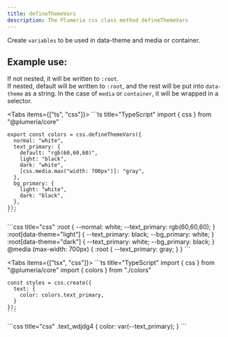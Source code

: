 ```yaml
---
title: defineThemeVars
description: The Plumeria css class method defineThemeVars
---
```



Create `variables` to be used in data-theme and media or container.

## Example use:

If not nested, it will be written to `:root`.  
If nested, default will be written to `:root`, and the rest will be put into `data-theme` as a string. In the case of `media` or `container`, it will be wrapped in a selector.

<Tabs items={["ts", "css"]}>
  <Tab>
    ```ts title="TypeScript"
    import { css } from "@plumeria/core"

    export const colors = css.defineThemeVars({
      normal: "white",
      text_primary: {
        default: "rgb(60,60,60)",
        light: "black",
        dark: "white",
        [css.media.max("width: 700px")]: "gray",
      },
      bg_primary: {
        light: "white",
        dark: "black",
      },
    });
    ```

  </Tab>
  <Tab>
    ```css title="css"
    :root {
      --normal: white;
      --text_primary: rgb(60,60,60);
    }
    :root[data-theme="light"] {
      --text_primary: black;
      --bg_primary: white;
    }
    :root[data-theme="dark"] {
      --text_primary: white;
      --bg_primary: black;
    }
    @media (max-width: 700px) {
      :root {
        --text_primary: gray;
      }
    }
    ```
  </Tab>
</Tabs>

<Tabs items={["tsx", "css"]}>
  <Tab>
    ```ts title="TypeScript"
    import { css } from "@plumeria/core"
    import { colors } from "./colors"
    
    const styles = css.create({
      text: {
        color: colors.text_primary,
      }
    });
    ```

  </Tab>
  <Tab>
    ```css title="css"
    .text_wdjdg4 {
      color: var(--text_primary);
    }
    ```
  </Tab>
</Tabs>
